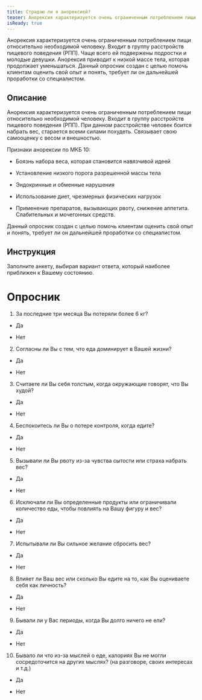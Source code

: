 ```yaml
---
title: Страдаю ли я анорексией?
teaser: Анорексия характеризуется очень ограниченным потреблением пищи относительно необходимой человеку. Входит в группу расстройств пищевого поведения (РПП). Чаще всего ей подвержены подростки и молодые девушки.  Анорексия приводит к низкой массе тела, которая продолжает уменьшаться.  Данный опросник создан с целью помочь клиентам оценить свой опыт и понять, требует ли он дальнейшей проработки со специалистом.
isReady: true
---
```


Анорексия характеризуется очень ограниченным потреблением пищи относительно необходимой
человеку. Входит в группу расстройств пищевого поведения (РПП). Чаще всего ей подвержены подростки и
молодые девушки.  Анорексия приводит к низкой массе тела, которая продолжает уменьшаться.  Данный
опросник создан с целью помочь клиентам оценить свой опыт и понять, требует ли он дальнейшей
проработки со специалистом.

## Описание

Анорексия характеризуется очень ограниченным потреблением пищи
относительно необходимой человеку. Входит в группу расстройств пищевого
поведения (РПП). При данном расстройстве человек боится набрать вес,
старается всеми силами похудеть. Связывает свою самооценку с весом и
внешностью.

Признаки анорексии по МКБ 10:

-   Боязнь набора веса, которая становится навязчивой идеей

-   Установление низкого порога разрешенной массы тела

-   Эндокринные и обменные нарушения

-   Использование диет, чрезмерных физических нагрузок

-   Применение препаратов, вызывающих рвоту, снижение аппетита.
    Слабительных и мочегонных средств.

Данный опросник создан с целью помочь клиентам оценить свой опыт и
понять, требует ли он дальнейшей проработки со специалистом.

## Инструкция

Заполните анкету, выбирая вариант ответа, который наиболее приближен к
Вашему состоянию.

# Опросник

1.  За последние три месяца Вы потеряли более 6 кг?

-   Да

-   Нет

2.  Согласны ли Вы с тем, что еда доминирует в Вашей жизни?

-   Да

-   Нет

3.  Считаете ли Вы себя толстым, когда окружающие говорят, что Вы худой?

-   Да

-   Нет

4.  Беспокоитесь ли Вы о потере контроля, когда едите?

-   Да

-   Нет

5.  Вызывали ли Вы рвоту из-за чувства сытости или страха набрать вес?

-   Да

-   Нет

6.  Исключали ли Вы определенные продукты или ограничивали количество
    еды, чтобы повлиять на Вашу фигуру и вес?

-   Да

-   Нет

7.  Испытывали ли Вы сильное желание сбросить вес?

-   Да

-   Нет

8.  Влияет ли Ваш вес или сколько Вы едите на то, как Вы оцениваете себя
    как личность?

-   Да

-   Нет

9.  Бывали ли у Вас периоды, когда Вы долго ничего не ели?

-   Да

-   Нет

10. Бывало ли что из-за мыслей о еде, калориях Вы не могли
    сосредоточится на других мыслях? (на разговоре, своих интересах и
    т.д.)

-   Да

-   Нет
